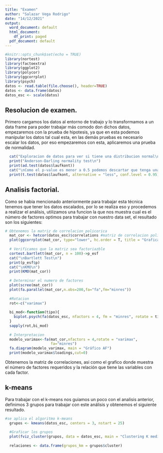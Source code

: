 ---
title: "Examen"
author: "Salazar Vega Rodrigo"
date: "14/12/2021"
output:
  word_document: default
  html_document:
    df_print: paged
  pdf_document: default
---

```{r setup}
#knitr::opts_chunk$set(echo = TRUE)
library(nortest)
library(factoextra)
library(ggplot2)
library(polycor)
library(ggcorrplot)
library(psych)
datos <- read.table(file.choose(), header=TRUE)
datos <- data.frame(datos)
datos_esc <- scale(datos)
```

## Resolucion de examen.

Primero cargamos los datos al entorno de trabajo y lo transformamos a un data frame para poder trabajar más comodo don dichos datos, empezaremos con la prueba de hipotesis, ya que en esta podemos manipular los datos tal cual esta, en las demás pruebas es necesario escalar los datos, por eso empezaremos con esta, aplicaremos una prueba de normalidad.

```{r cars}
  cat("Exploracion de datos para ver si tiene una distribucion normal\n")
  print("Anderson-Darling normality test\n")
  print(ad.test(datos$laufkont))
  cat("\nComo el p-value es menor a 0.5 podemos descartar que tenga una distribucion normal")
  print(t.test(datos$laufkont, alternative = "less", conf.level = 0.95))
```

## Analisis factorial.

Como se habia mencionado anteriormente para trabajar esta técnica tenemos que tener los datos escalados, por lo se realiza eso y procedemos a realizar el análisis, utilizamos una funcion la que nos muestra cual es el número de factores optimos para trabajar con nuestro data set, el resultado son los siguientes:

```{r pressure2}
# Obtenemos la matriz de correlacion policorica
  mat_cor <- hetcor(datos_esc)$correlations #matriz de correlacion policorica
  plot(ggcorrplot(mat_cor, type="lower", hc.order = T, title = "Grafica de correlaciones"))
  
  # Verificamos que la matriz sea factoriazble
  cortest.bartlett(mat_cor, n = 100)->p_esf
  cat("\nBartlett Test\n")
  print(p_esf$p)
  cat("\nKMO\n")
  print(KMO(mat_cor))
  
  # Determinar el numero de factores
  plot(scree(mat_cor))
  plot(fa.parallel(mat_cor,n.obs=200,fa="fa",fm="minres"))
  
  #Rotacion
  rot<-c("varimax")
  
  bi_mod<-function(tipo){
    biplot.psych(fa(datos_esc, nfactors = 4, fm = "minres", rotate = tipo),main = paste("Biplot con rotación",tipo),col=c(2,3,4),pch = c(21,18))  
  }
  sapply(rot,bi_mod)
  
  # Interpretacion
  modelo_varimax<-fa(mat_cor,nfactors = 4,rotate = "varimax",
                     fa="minres")
  fa.diagram(modelo_varimax, main = "Gráfico AF")
  print(modelo_varimax$loadings,cut=0) 
```

Obtenemos la matriz de correlaciones, asi como el grafico donde muestra el número de factores requeridos y la relación que tiene las variables con cada factor.

## k-means

Para trabajar con el k-means nos guiamos un poco con el analisis anterior, definimos 3 grupos para trabajar con este análisis y obtenemos el siguiente resultado.


```{r pressure1}
#se aplica el algoritmo k-means
  grupos <- kmeans(datos_esc, centers = 3, nstart = 25)
  
  #Graficar los grupos
  plot(fviz_cluster(grupos, data = datos_esc, main = "Clustering K medias"))
  
  relaciones <- data.frame(grupos_km = grupos$cluster)

```

